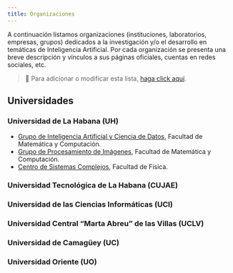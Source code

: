 ```yaml
---
title: Organizaciones
---
```


A continuación listamos organizaciones (instituciones, laboratorios, empresas, grupos) dedicados a la investigación y/o el desarrollo en temáticas de Inteligencia Artificial. Por cada organización se presenta una breve descripción y vínculos a sus páginas oficiales, cuentas en redes sociales, etc.

> 📝 Para adicionar o modificar esta lista, [haga click aquí](https://github.com/AI-Cuba/ai-cuba.github.io/edit/main/orgs.qmd).

## Universidades

### Universidad de La Habana (UH)

- [Grupo de Inteligencia Artificial y Ciencia de Datos](https://gia-uh.github.io), Facultad de Matemática y Computación.
- [Grupo de Procesamiento de Imágenes](), Facultad de Matemática y Computación.
- [Centro de Sistemas Complejos](), Facultad de Física.

### Universidad Tecnológica de La Habana (CUJAE)

### Universidad de las Ciencias Informáticas (UCI)

### Universidad Central "Marta Abreu" de las Villas (UCLV)

### Universidad de Camagüey (UC)

### Universidad Oriente (UO)

